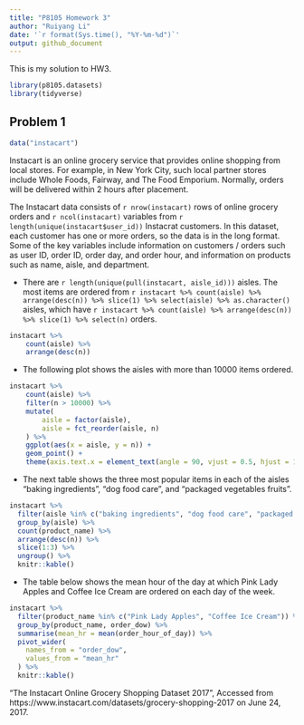 ```yaml
---
title: "P8105 Homework 3"
author: "Ruiyang Li"
date: '`r format(Sys.time(), "%Y-%m-%d")`'
output: github_document
---
```


This is my solution to HW3.

```r
library(p8105.datasets)
library(tidyverse)
```


## Problem 1

```r
data("instacart")
```

Instacart is an online grocery service that provides online shopping from local stores. For example, in New York City, such local partner stores include Whole Foods, Fairway, and The Food Emporium. Normally, orders will be delivered within 2 hours after placement. 

The Instacart data consists of `r nrow(instacart)` rows of online grocery orders and `r ncol(instacart)` variables from `r length(unique(instacart$user_id))` Instacrat customers. In this dataset, each customer has one or more orders, so the data is in the long format. Some of the key variables include information on customers / orders such as user ID, order ID, order day, and order hour, and information on products such as name, aisle, and department. 


* There are `r length(unique(pull(instacart, aisle_id)))` aisles. The most items are ordered from `r instacart %>% count(aisle) %>% arrange(desc(n)) %>% slice(1) %>% select(aisle) %>% as.character()` aisles, which have `r instacart %>% count(aisle) %>% arrange(desc(n)) %>% slice(1) %>% select(n)` orders. 

```r
instacart %>% 
	count(aisle) %>% 
	arrange(desc(n))
```


* The following plot shows the aisles with more than 10000 items ordered. 

```r
instacart %>% 
	count(aisle) %>% 
	filter(n > 10000) %>% 
	mutate(
		aisle = factor(aisle),
		aisle = fct_reorder(aisle, n)
	) %>% 
	ggplot(aes(x = aisle, y = n)) + 
	geom_point() + 
	theme(axis.text.x = element_text(angle = 90, vjust = 0.5, hjust = 1))
```

* The next table shows the three most popular items in each of the aisles “baking ingredients”, “dog food care”, and “packaged vegetables fruits”. 

```r
instacart %>% 
  filter(aisle %in% c("baking ingredients", "dog food care", "packaged vegetables fruits")) %>% 
  group_by(aisle) %>% 
  count(product_name) %>% 
  arrange(desc(n)) %>% 
  slice(1:3) %>% 
  ungroup() %>% 
  knitr::kable()
```

* The table below shows the mean hour of the day at which Pink Lady Apples and Coffee Ice Cream are ordered on each day of the week. 

```r
instacart %>% 
  filter(product_name %in% c("Pink Lady Apples", "Coffee Ice Cream")) %>% 
  group_by(product_name, order_dow) %>% 
  summarise(mean_hr = mean(order_hour_of_day)) %>% 
  pivot_wider(
    names_from = "order_dow",
    values_from = "mean_hr"
  ) %>% 
  knitr::kable()
```

“The Instacart Online Grocery Shopping Dataset 2017”, Accessed from https://www.instacart.com/datasets/grocery-shopping-2017 on June 24, 2017. 


